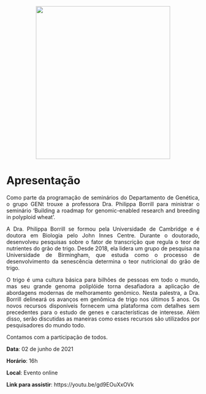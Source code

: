 <center>
<figure>
  <img src="seminario3.png" width="350" height="400" class="center">
</figure>
</center>

# Apresentação

<p style = 'text-align: justify;'> Como parte da programação de seminários do Departamento de Genética, o grupo GENt trouxe a professora Dra. Philippa Borrill para ministrar o seminário ‘Building a roadmap for genomic-enabled research and breeding in polyploid wheat’. </p>

<p style = 'text-align: justify;'> A Dra. Philippa Borrill se formou pela Universidade de Cambridge e é doutora em Biologia pelo John Innes Centre. Durante o doutorado, desenvolveu pesquisas sobre o fator de transcrição que regula o teor de nutrientes do grão de trigo. Desde 2018, ela lidera um grupo de pesquisa na Universidade de Birmingham, que estuda como o processo de desenvolvimento da senescência determina o teor nutricional do grão de trigo. </p>
  
<p style = 'text-align: justify;'> O trigo é uma cultura básica para bilhões de pessoas em todo o mundo, mas seu grande genoma poliplóide torna desafiadora a aplicação de abordagens modernas de melhoramento genômico. Nesta palestra, a Dra. Borrill delineará os avanços em genômica de trigo nos últimos 5 anos. Os novos recursos disponíveis fornecem uma plataforma com detalhes sem precedentes para o estudo de genes e características de interesse. Além disso, serão discutidas as maneiras como esses recursos são utilizados por pesquisadores do mundo todo. </p>  


Contamos com a participação de todos.

**Data**:  02 de junho de 2021 

**Horário**: 16h

**Local**: Evento online

**Link para assistir**: https://youtu.be/gd9EOuXxOVk